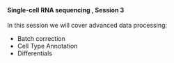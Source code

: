 <br>

#### **Single-cell RNA sequencing , Session 3**

In this session we will cover advanced data processing:

* Batch correction
* Cell Type Annotation
* Differentials
